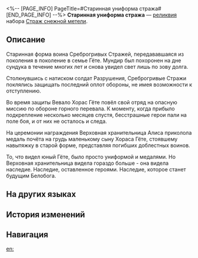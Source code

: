 <%-- [PAGE_INFO]
PageTitle=#Старинная униформа стража#
[END_PAGE_INFO] --%>
{{Реликвия Инфобокс
|id          = 61063
|Изображение = Предмет Старинная униформа стража.png
|Набор       = Страж снежной метели
|Предмет     = Тело
|Упоминания  = 
}}
{{Описание|Старинный аккуратно отглаженный мундир воина Среброгривых Стражей. Сидит как влитой, благодаря крепко пришитому ряду пуговиц.}}
'''Старинная униформа стража''' — [[реликвия]] набора [[Страж снежной метели]].

==Описание==
Старинная форма воина Среброгривых Стражей, передававшаяся из поколения в поколение в семье Гёте. Мундир был похоронен на дне сундука в течение многих лет и снова увидел свет лишь по зову долга.

Столкнувшись с натиском солдат Разрушения, Среброгривые Стражи поклялись защищать последний оплот обороны, не имея возможности к отступлению.

Во время защиты Вевало Хорас Гёте повёл свой отряд на опасную миссию по обороне горного перевала. К моменту, когда прибыло подкрепление несколько месяцев спустя, бесстрашные герои пали на поле боя, и от них не осталось и следа.

На церемонии награждения Верховная хранительница Алиса приколола медаль почёта на грудь маленькому сыну Хораса Гёте, стоявшему навытяжку в старой форме, представляя погибших доблестных воинов.

То, что видел юный Гёте, было просто униформой и медалями. Но Верховная хранительница видела гораздо больше - она видела наследие. Наследие, оставленное героями. Наследие, которое станет будущим Белобога.

==На других языках==
{{На других языках
|en   = Guard's Uniform of Old
|zhs  = 铁卫的旧制军服
|zht  = 鐵衛的舊制軍服
|ja   = {{Rubi|兵士|へいし}}の{{Rubi|旧制軍服|きゅうせいぐんぷく}}
|ko   = 철위대의 구식 군복
|es   = Uniforme antiguo del guardia
|fr   = Ancien uniforme de garde
|ru   = Старинная униформа стража
|th   = Guard's Uniform of Old
|vi   = Quân Phục Cũ Của Thiết Vệ
|de   = Traditionelle Uniform der Wache
|id   = Guard's Uniform of Old
|pt   = Uniforme Antigo do Guarda
}}

==История изменений==
{{История изменений|3.5}}

==Навигация==
{{Набор Реликвий Навбокс|Страж снежной метели}}

[[en:]]
